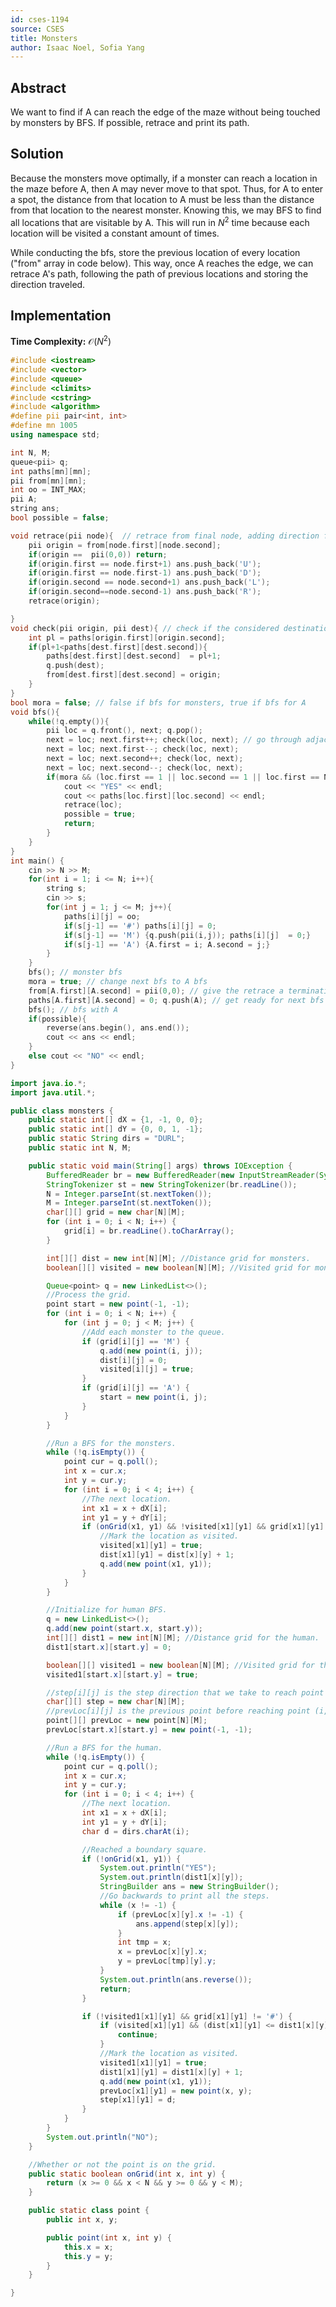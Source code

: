 ```yaml
---
id: cses-1194
source: CSES
title: Monsters
author: Isaac Noel, Sofia Yang
---
```


## Abstract

We want to find if A can reach the edge of the maze without being touched by
monsters by BFS. If possible, retrace and print its path.

## Solution

Because the monsters move optimally, if a monster can reach a location in the
maze before A, then A may never move to that spot. Thus, for A to enter a spot,
the distance from that location to A must be less than the distance from that
location to the nearest monster. Knowing this, we may BFS to find all locations
that are visitable by A. This will run in $N^2$ time because each location will
be visited a constant amount of times.

While conducting the bfs, store the previous location of every location ("from"
array in code below). This way, once A reaches the edge, we can retrace A's
path, following the path of previous locations and storing the direction
traveled.

## Implementation
**Time Complexity:** $\mathcal{O}(N^2)$

<LanguageSection>
<CPPSection>

```cpp
#include <iostream>
#include <vector>
#include <queue>
#include <climits>
#include <cstring>
#include <algorithm>
#define pii pair<int, int>
#define mn 1005
using namespace std;

int N, M;
queue<pii> q;
int paths[mn][mn];
pii from[mn][mn];
int oo = INT_MAX;
pii A;
string ans;
bool possible = false;

void retrace(pii node){  // retrace from final node, adding direction from previous node to a string. This string will be backwards but will be reversed before output.
    pii origin = from[node.first][node.second];
    if(origin ==  pii(0,0)) return;
    if(origin.first == node.first+1) ans.push_back('U');
    if(origin.first == node.first-1) ans.push_back('D');
    if(origin.second == node.second+1) ans.push_back('L');
    if(origin.second==node.second-1) ans.push_back('R');
    retrace(origin);

}
void check(pii origin, pii dest){ // check if the considered destination may be traveled to
    int pl = paths[origin.first][origin.second];
    if(pl+1<paths[dest.first][dest.second]){
        paths[dest.first][dest.second]  = pl+1;
        q.push(dest);
        from[dest.first][dest.second] = origin;
    }
}
bool mora = false; // false if bfs for monsters, true if bfs for A
void bfs(){
    while(!q.empty()){
        pii loc = q.front(), next; q.pop();
        next = loc; next.first++; check(loc, next); // go through adjacent locations
        next = loc; next.first--; check(loc, next);
        next = loc; next.second++; check(loc, next);
        next = loc; next.second--; check(loc, next);
        if(mora && (loc.first == 1 || loc.second == 1 || loc.first == N || loc.second == M)){
            cout << "YES" << endl;
            cout << paths[loc.first][loc.second] << endl;
            retrace(loc);
            possible = true;
            return;
        }
    }
}
int main() {
    cin >> N >> M;
    for(int i = 1; i <= N; i++){
        string s;
        cin >> s;
        for(int j = 1; j <= M; j++){
            paths[i][j] = oo;
            if(s[j-1] == '#') paths[i][j] = 0;
            if(s[j-1] == 'M') {q.push(pii(i,j)); paths[i][j]  = 0;}
            if(s[j-1] == 'A') {A.first = i; A.second = j;}
        }
    }
    bfs(); // monster bfs
    mora = true; // change next bfs to A bfs
    from[A.first][A.second] = pii(0,0); // give the retrace a terminating location
    paths[A.first][A.second] = 0; q.push(A); // get ready for next bfs
    bfs(); // bfs with A
    if(possible){
        reverse(ans.begin(), ans.end());
        cout << ans << endl;
    }
    else cout << "NO" << endl;
}
```
</CPPSection>

<JavaSection>
    
```java
import java.io.*;
import java.util.*;

public class monsters {
    public static int[] dX = {1, -1, 0, 0};
    public static int[] dY = {0, 0, 1, -1};
    public static String dirs = "DURL";
    public static int N, M;

    public static void main(String[] args) throws IOException {
        BufferedReader br = new BufferedReader(new InputStreamReader(System.in));
        StringTokenizer st = new StringTokenizer(br.readLine());
        N = Integer.parseInt(st.nextToken());
        M = Integer.parseInt(st.nextToken());
        char[][] grid = new char[N][M];
        for (int i = 0; i < N; i++) {
            grid[i] = br.readLine().toCharArray();
        }

        int[][] dist = new int[N][M]; //Distance grid for monsters.
        boolean[][] visited = new boolean[N][M]; //Visited grid for monsters.

        Queue<point> q = new LinkedList<>();
        //Process the grid.
        point start = new point(-1, -1);
        for (int i = 0; i < N; i++) {
            for (int j = 0; j < M; j++) {
                //Add each monster to the queue.
                if (grid[i][j] == 'M') {
                    q.add(new point(i, j));
                    dist[i][j] = 0;
                    visited[i][j] = true;
                }
                if (grid[i][j] == 'A') {
                    start = new point(i, j);
                }
            }
        }

        //Run a BFS for the monsters.
        while (!q.isEmpty()) {
            point cur = q.poll();
            int x = cur.x;
            int y = cur.y;
            for (int i = 0; i < 4; i++) {
                //The next location.
                int x1 = x + dX[i];
                int y1 = y + dY[i];
                if (onGrid(x1, y1) && !visited[x1][y1] && grid[x1][y1] != '#') {
                    //Mark the location as visited.
                    visited[x1][y1] = true;
                    dist[x1][y1] = dist[x][y] + 1;
                    q.add(new point(x1, y1));
                }
            }
        }

        //Initialize for human BFS.
        q = new LinkedList<>();
        q.add(new point(start.x, start.y));
        int[][] dist1 = new int[N][M]; //Distance grid for the human.
        dist1[start.x][start.y] = 0;

        boolean[][] visited1 = new boolean[N][M]; //Visited grid for the human.
        visited1[start.x][start.y] = true;

        //step[i][j] is the step direction that we take to reach point (i, j).
        char[][] step = new char[N][M];
        //prevLoc[i][j] is the previous point before reaching point (i, j).
        point[][] prevLoc = new point[N][M];
        prevLoc[start.x][start.y] = new point(-1, -1);

        //Run a BFS for the human.
        while (!q.isEmpty()) {
            point cur = q.poll();
            int x = cur.x;
            int y = cur.y;
            for (int i = 0; i < 4; i++) {
                //The next location.
                int x1 = x + dX[i];
                int y1 = y + dY[i];
                char d = dirs.charAt(i);

                //Reached a boundary square.
                if (!onGrid(x1, y1)) {
                    System.out.println("YES");
                    System.out.println(dist1[x][y]);
                    StringBuilder ans = new StringBuilder();
                    //Go backwards to print all the steps.
                    while (x != -1) {
                        if (prevLoc[x][y].x != -1) {
                            ans.append(step[x][y]);
                        }
                        int tmp = x;
                        x = prevLoc[x][y].x;
                        y = prevLoc[tmp][y].y;
                    }
                    System.out.println(ans.reverse());
                    return;
                }

                if (!visited1[x1][y1] && grid[x1][y1] != '#') {
                    if (visited[x1][y1] && (dist[x1][y1] <= dist1[x][y] + 1)) {
                        continue;
                    }
                    //Mark the location as visited.
                    visited1[x1][y1] = true;
                    dist1[x1][y1] = dist1[x][y] + 1;
                    q.add(new point(x1, y1));
                    prevLoc[x1][y1] = new point(x, y);
                    step[x1][y1] = d;
                }
            }
        }
        System.out.println("NO");
    }

    //Whether or not the point is on the grid.
    public static boolean onGrid(int x, int y) {
        return (x >= 0 && x < N && y >= 0 && y < M);
    }

    public static class point {
        public int x, y;

        public point(int x, int y) {
            this.x = x;
            this.y = y;
        }
    }

}

```
</JavaSection>
</LanguageSection>
